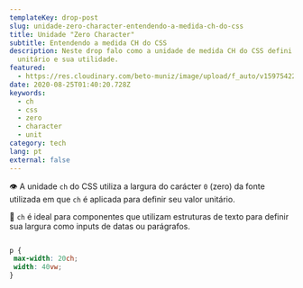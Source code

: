 ```yaml
---
templateKey: drop-post
slug: unidade-zero-character-entendendo-a-medida-ch-do-css
title: Unidade "Zero Character"
subtitle: Entendendo a medida CH do CSS
description: Neste drop falo como a unidade de medida CH do CSS defini seu valor
  unitário e sua utilidade.
featured:
  - https://res.cloudinary.com/beto-muniz/image/upload/f_auto/v1597542257/Text_Image_3_jspt8f.jpg
date: 2020-08-25T01:40:20.728Z
keywords:
  - ch
  - css
  - zero
  - character
  - unit
category: tech
lang: pt
external: false
---
```

👁 A unidade `ch` do CSS utiliza a largura do carácter `0` (zero) da fonte utilizada em que `ch` é aplicada para definir seu valor unitário.

🔔 `ch` é ideal para componentes que utilizam estruturas de texto para definir sua largura como inputs de datas ou parágrafos.

```css

p {
 max-width: 20ch;
 width: 40vw;
}

```